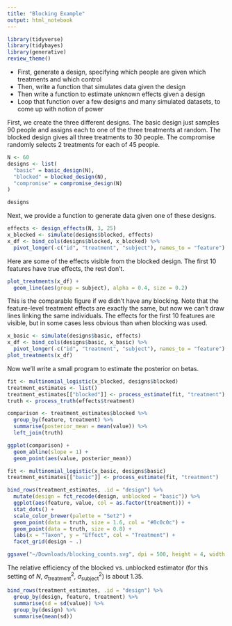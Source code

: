 ```yaml
---
title: "Blocking Example"
output: html_notebook
---
```


```r
library(tidyverse)
library(tidybayes)
library(generative)
review_theme()
```

* First, generate a design, specifying which people are given which treatments
and which control
* Then, write a function that simulates data given the design 
* Then write a function to estimate unknown effects given a design
* Loop that function over a few designs and many simulated datasets, to come up
with notion of power

First, we create the three different designs. The basic design just samples 90
people and assigns each to one of the three treatments at random. The blocked
design gives all three treatments to 30 people. The compromise randomly selects
2 treatments for each of 45 people.

```r
N <- 60
designs <- list(
  "basic" = basic_design(N),
  "blocked" = blocked_design(N),
  "compromise" = compromise_design(N)
)

designs
```

Next, we provide a function to generate data given one of these designs.

```r
effects <- design_effects(N, 3, 25)
x_blocked <- simulate(designs$blocked, effects)
x_df <- bind_cols(designs$blocked, x_blocked) %>%
  pivot_longer(-c("id", "treatment", "subject"), names_to = "feature")
```

Here are some of the effects visible from the blocked design. The first 10
features have true effects, the rest don't.

```r
plot_treatments(x_df) +
  geom_line(aes(group = subject), alpha = 0.4, size = 0.2) 
```

This is the comparable figure if we didn't have any blocking. Note that the
feature-level treatment effects are exactly the same, but now we can't draw
lines linking the same individuals. The effects for the first 10 features are
visible, but in some cases less obvious than when blocking was used.

```r
x_basic <- simulate(designs$basic, effects)
x_df <- bind_cols(designs$basic, x_basic) %>%
  pivot_longer(-c("id", "treatment", "subject"), names_to = "feature")
plot_treatments(x_df)
```

Now we'll write a small program to estimate the posterior on betas.

```r
fit <- multinomial_logistic(x_blocked, designs$blocked)
treatment_estimates <- list()
treatment_estimates[["blocked"]] <- process_estimate(fit, "treatment")
truth <- process_truth(effects$treatment)
```

```r
comparison <- treatment_estimates$blocked %>%
  group_by(feature, treatment) %>%
  summarise(posterior_mean = mean(value)) %>%
  left_join(truth)

ggplot(comparison) +
  geom_abline(slope = 1) +
  geom_point(aes(value, posterior_mean))
```

```r
fit <- multinomial_logistic(x_basic, designs$basic)
treatment_estimates[["basic"]] <- process_estimate(fit, "treatment")
```
```r
bind_rows(treatment_estimates, .id = "design") %>%
  mutate(design = fct_recode(design, unblocked = "basic")) %>%
  ggplot(aes(feature, value, col = as.factor(treatment))) +
  stat_dots() +
  scale_color_brewer(palette = "Set2") +
  geom_point(data = truth, size = 1.6, col = "#0c0c0c") +
  geom_point(data = truth, size = 0.8) +
  labs(x = "Taxon", y = "Effect", col = "Treatment") +
  facet_grid(design ~ .)

ggsave("~/Downloads/blocking_counts.svg", dpi = 500, height = 4, width = 7)
```

The relative efficiency of the blocked vs. unblocked estimator (for this setting
of $N$, $\sigma^2_{\text{treatment}}$, $\sigma^2_{\text{subject}}$) is about
1.35.

```r
bind_rows(treatment_estimates, .id = "design") %>%
  group_by(design, feature, treatment) %>%
  summarise(sd = sd(value)) %>%
  group_by(design) %>%
  summarise(mean(sd))
```
